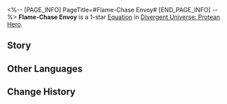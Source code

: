 <%-- [PAGE_INFO]
PageTitle=#Flame-Chase Envoy#
[END_PAGE_INFO] --%>
{{Equation Infobox
|period   = Protean Hero
|rarity   = 1
|path1    = Harmony*2
|path2    = The Hunt*2
|effect   = Increases ally targets' Weakness Break Efficiency by {{Color|h|20%}}. After Weakness Breaking an enemy target, increases SPD by {{Color|h|10%}} and ATK by {{Color|h|30%}}, lasting for {{Color|h|2}} turn(s).
|mentions = Janus
}}
'''Flame-Chase Envoy''' is a 1-star [[Divergent Universe: Protean Hero/Equatoins|Equation]] in [[Divergent Universe: Protean Hero]].

==Story==
{{Description|Let me tell you about a group of footless birds, the unkillable eagles of the battlefield.<br />When the hero who ripped the skies and the demigod who brought the prophecy sent word,<br />There was an unstoppable calamity and the courage to reshape the world.<br />In the name of Empress Cerydra, ancient messengers passed through Janus's gates.<br />They traveled to Ladon, Handak, and every city-state,<br />Connecting the shattered lands and announcing the beginning of the Flame-Chase.<br />Then, they were decapitated by the most foolish kings.<br />They traveled to Icatus, Kadir, and every battlefield,<br />Bringing weapons to the heroes and messages to the wise.<br />Till the final god is slain, or till our very last drop of blood is shed.}}
<!--
==Gameplay Notes==
* 
-->
==Other Languages==
{{Other Languages
|en   = Flame-Chase Envoy
|zhs  = 追火讯使
|zht  = 追火訊使
|ja   = {{Rubi|火|ひ}}を{{Rubi|追|お}}う{{Rubi|使者|ししゃ}}
|ko   = 불을 쫓는 사절
|es   = Mensajero buscallamas
|fr   = Messager de la Chasse aux flammes
|ru   = Посланник погони за пламенем
|th   = ผู้ส่งสารล่าเปลวไฟ
|vi   = Sứ Giả Truy Đuổi Lửa
|de   = Gesandter der Flammenjagd
|id   = Flame-Chase Envoy
|pt   = Enviado da Perseguição às Chamas
}}

==Change History==
{{Change History|3.1}}